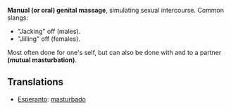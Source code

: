 '''Manual (or oral) genital massage''', simulating sexual intercourse. Common slangs: 
*"Jacking" off (males). 
*"Jilling" off (females). 

Most often done for one's self, but can also be done with and to a partner '''(mutual masturbation)'''.

== Translations ==
*[[Esperanto]]: [[masturbado]]